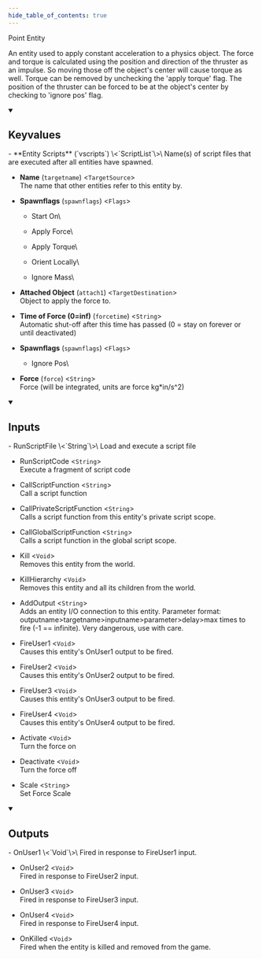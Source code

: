 ```yaml
---
hide_table_of_contents: true
---
```


<!---
!!!!!!
THIS PAGE IS AUTOGENERATED FROM GAME FGD DEFINITIONS!
DO NOT EDIT MANUALLY!
!!!!!!

In order to make edits, you can make an annotation file in /fgd_dump_overrides
-->


Point Entity

An entity used to apply constant acceleration to a physics object. The force and torque is calculated using the position and direction of the thruster as an impulse. So moving those off the object's center will cause torque as well. Torque can be removed by unchecking the 'apply torque' flag. The position of the thruster can be forced to be at the object's center by checking to 'ignore pos' flag.

<details open>
<summary><h2>Keyvalues</h2></summary>
- **Entity Scripts** (`vscripts`) \<`ScriptList`\>\
Name(s) of script files that are executed after all entities have spawned.

- **Name** (`targetname`) \<`TargetSource`\>\
The name that other entities refer to this entity by.

- **Spawnflags** (`spawnflags`) \<`Flags`\>
  - Start On\
    
  - Apply Force\
    
  - Apply Torque\
    
  - Orient Locally\
    
  - Ignore Mass\
    


- **Attached Object** (`attach1`) \<`TargetDestination`\>\
Object to apply the force to.

- **Time of Force (0=inf)** (`forcetime`) \<`String`\>\
Automatic shut-off after this time has passed (0 = stay on forever or until deactivated)

- **Spawnflags** (`spawnflags`) \<`Flags`\>
  - Ignore Pos\
    


- **Force** (`force`) \<`String`\>\
Force (will be integrated, units are force kg*in/s^2)


 </details>
<details open>
<summary><h2>Inputs</h2></summary>
- RunScriptFile \<`String`\>\
Load and execute a script file

- RunScriptCode \<`String`\>\
Execute a fragment of script code

- CallScriptFunction \<`String`\>\
Call a script function

- CallPrivateScriptFunction \<`String`\>\
Calls a script function from this entity's private script scope.

- CallGlobalScriptFunction \<`String`\>\
Calls a script function in the global script scope.

- Kill \<`Void`\>\
Removes this entity from the world.

- KillHierarchy \<`Void`\>\
Removes this entity and all its children from the world.

- AddOutput \<`String`\>\
Adds an entity I/O connection to this entity. Parameter format: outputname&gt;targetname>inputname&gt;parameter&gt;delay&gt;max times to fire (-1 == infinite). Very dangerous, use with care.

- FireUser1 \<`Void`\>\
Causes this entity's OnUser1 output to be fired.

- FireUser2 \<`Void`\>\
Causes this entity's OnUser2 output to be fired.

- FireUser3 \<`Void`\>\
Causes this entity's OnUser3 output to be fired.

- FireUser4 \<`Void`\>\
Causes this entity's OnUser4 output to be fired.

- Activate \<`Void`\>\
Turn the force on

- Deactivate \<`Void`\>\
Turn the force off

- Scale \<`String`\>\
Set Force Scale


 </details>
<details open>
<summary><h2>Outputs</h2></summary>
- OnUser1 \<`Void`\>\
Fired in response to FireUser1 input.

- OnUser2 \<`Void`\>\
Fired in response to FireUser2 input.

- OnUser3 \<`Void`\>\
Fired in response to FireUser3 input.

- OnUser4 \<`Void`\>\
Fired in response to FireUser4 input.

- OnKilled \<`Void`\>\
Fired when the entity is killed and removed from the game.


 </details>